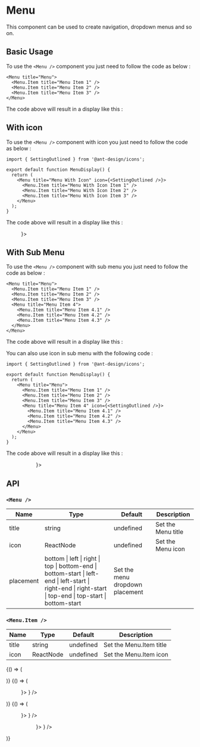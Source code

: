 
<Meta title="Components/Menus/Menu" component={[Menu]} argTypes={{}} />

# Menu

This component can be used to create navigation, dropdown menus and so on.

## Basic Usage

To use the `<Menu />` component you just need to follow the code as below :

```tsx
<Menu title="Menu">
  <Menu.Item title="Menu Item 1" />
  <Menu.Item title="Menu Item 2" />
  <Menu.Item title="Menu Item 3" />
</Menu>
```

The code above will result in a display like this :

<Menu title="Menu">
  <Menu.Item title="Menu Item 1" />
  <Menu.Item title="Menu Item 2" />
  <Menu.Item title="Menu Item 3" />
</Menu>

## With icon

To use the `<Menu />` component with icon you just need to follow the code as below :

```tsx
import { SettingOutlined } from '@ant-design/icons';

export default function MenuDisplay() {
  return (
    <Menu title="Menu With Icon" icon={<SettingOutlined />}>
      <Menu.Item title="Menu With Icon Item 1" />
      <Menu.Item title="Menu With Icon Item 2" />
      <Menu.Item title="Menu With Icon Item 3" />
    </Menu>
  );
}
```

The code above will result in a display like this :

<Menu title="Menu With Icon" icon={<SettingOutlined />}>
  <Menu.Item title="Menu With Icon Item 1" />
  <Menu.Item title="Menu With Icon Item 2" />
  <Menu.Item title="Menu With Icon Item 3" />
</Menu>

## With Sub Menu

To use the `<Menu />` component with sub menu you just need to follow the code as below :

```tsx
<Menu title="Menu">
  <Menu.Item title="Menu Item 1" />
  <Menu.Item title="Menu Item 2" />
  <Menu.Item title="Menu Item 3" />
  <Menu title="Menu Item 4">
    <Menu.Item title="Menu Item 4.1" />
    <Menu.Item title="Menu Item 4.2" />
    <Menu.Item title="Menu Item 4.3" />
  </Menu>
</Menu>
```

The code above will result in a display like this :

<Menu title="Menu">
  <Menu.Item title="Menu Item 1" />
  <Menu.Item title="Menu Item 2" />
  <Menu.Item title="Menu Item 3" />
  <Menu title="Menu Item 4">
    <Menu.Item title="Menu Item 4.1" />
    <Menu.Item title="Menu Item 4.2" />
    <Menu.Item title="Menu Item 4.3" />
  </Menu>
</Menu>

You can also use icon in sub menu with the following code :

```tsx
import { SettingOutlined } from '@ant-design/icons';

export default function MenuDisplay() {
  return (
    <Menu title="Menu">
      <Menu.Item title="Menu Item 1" />
      <Menu.Item title="Menu Item 2" />
      <Menu.Item title="Menu Item 3" />
      <Menu title="Menu Item 4" icon={<SettingOutlined />}>
        <Menu.Item title="Menu Item 4.1" />
        <Menu.Item title="Menu Item 4.2" />
        <Menu.Item title="Menu Item 4.3" />
      </Menu>
    </Menu>
  );
}
```

The code above will result in a display like this :

<Menu title="Menu">
  <Menu.Item title="Menu Item 1" />
  <Menu.Item title="Menu Item 2" />
  <Menu.Item title="Menu Item 3" />
  <Menu title="Menu Item 4" icon={<SettingOutlined />}>
    <Menu.Item title="Menu Item 4.1" />
    <Menu.Item title="Menu Item 4.2" />
    <Menu.Item title="Menu Item 4.3" />
  </Menu>
</Menu>

## API

### `<Menu />`

| Name      | Type                                                                                                                                                       | Default                         | Description        |
| --------- | ---------------------------------------------------------------------------------------------------------------------------------------------------------- | ------------------------------- | ------------------ |
| title     | string                                                                                                                                                     | undefined                       | Set the Menu title |
| icon      | ReactNode                                                                                                                                                  | undefined                       | Set the Menu icon  |
| placement | bottom \| left \| right \| top \| bottom-end \| bottom-start \| left-end \| left-start \| right-end \| right-start \| top-end \| top-start \| bottom-start | Set the menu dropdown placement |

### `<Menu.Item />`

| Name  | Type      | Default   | Description             |
| ----- | --------- | --------- | ----------------------- |
| title | string    | undefined | Set the Menu.Item title |
| icon  | ReactNode | undefined | Set the Menu.Item icon  |

<Canvas columns={2} withSource="close">
  <Story name="Basic Menu">
    {() => (
      <Menu title="Menu">
        <Menu.Item title="Menu Item 1" />
        <Menu.Item title="Menu Item 2" />
        <Menu.Item title="Menu Item 3" />
      </Menu>
    )}
  </Story>
  <Story name="With Icon">
    {() => (
      <Menu title="Menu" icon={<SettingOutlined />}>
        <Menu.Item title="Menu Item 1" icon={<CopyOutlined />} />
        <Menu.Item title="Menu Item 2" />
        <Menu.Item title="Menu Item 3" />
      </Menu>
    )}
  </Story>
  <Story name="With Sub Menu">
    {() => (
      <Menu title="Menu" icon={<SettingOutlined />}>
        <Menu.Item title="Menu Item 1" icon={<CopyOutlined />} />
        <Menu.Item title="Menu Item 2" />
        <Menu.Item title="Menu Item 3" />
        <Menu title="Menu Item 4" icon={<SettingOutlined />}>
          <Menu.Item title="Menu Item 4.1" icon={<CopyOutlined />} />
          <Menu.Item title="Menu Item 4.2" />
          <Menu.Item title="Menu Item 4.3" />
        </Menu>
      </Menu>
    )}
  </Story>
</Canvas>
